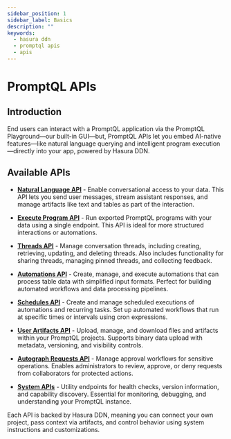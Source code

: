 ```yaml
---
sidebar_position: 1
sidebar_label: Basics
description: ""
keywords:
  - hasura ddn
  - promptql apis
  - apis
---
```



# PromptQL APIs

## Introduction

End users can interact with a PromptQL application via the PromptQL Playground—our built-in GUI—but, PromptQL APIs let
you embed AI-native features—like natural language querying and intelligent program execution—directly into your app,
powered by Hasura DDN.

## Available APIs

- **[Natural Language API](/promptql-apis/natural-language-api.mdx)** - Enable conversational access to your data. This
  API lets you send user messages, stream assistant responses, and manage artifacts like text and tables as part of the
  interaction.

- **[Execute Program API](/promptql-apis/execute-program-api.mdx)** - Run exported PromptQL programs with your data
  using a single endpoint. This API is ideal for more structured interactions or automations.

- **[Threads API](/promptql-apis/threads-api.mdx)** - Manage conversation threads, including creating, retrieving,
  updating, and deleting threads. Also includes functionality for sharing threads, managing pinned threads, and
  collecting feedback.

- **[Automations API](/promptql-apis/automations-api.mdx)** - Create, manage, and execute automations that can process
  table data with simplified input formats. Perfect for building automated workflows and data processing pipelines.

- **[Schedules API](/promptql-apis/schedules-api.mdx)** - Create and manage scheduled executions of automations and
  recurring tasks. Set up automated workflows that run at specific times or intervals using cron expressions.

- **[User Artifacts API](/promptql-apis/user-artifacts-api.mdx)** - Upload, manage, and download files and artifacts
  within your PromptQL projects. Supports binary data upload with metadata, versioning, and visibility controls.

- **[Autograph Requests API](/promptql-apis/autograph-requests-api.mdx)** - Manage approval workflows for sensitive
  operations. Enables administrators to review, approve, or deny requests from collaborators for protected actions.

- **[System APIs](/promptql-apis/system-apis.mdx)** - Utility endpoints for health checks, version information, and
  capability discovery. Essential for monitoring, debugging, and understanding your PromptQL instance.

Each API is backed by Hasura DDN, meaning you can connect your own project, pass context via artifacts, and control
behavior using system instructions and customizations.
